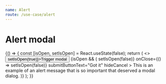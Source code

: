 ```yaml
---
name: Alert
route: /use-case/alert
---
```



# Alert modal

<Playground>
    {() => {
        const [isOpen, setIsOpen] = React.useState(false);
        return (
            <>
                <Button variant="primary" onClick={() => setIsOpen(true)}>Trigger modal</Button>
                {isOpen && (
                    <Modal
                        title="Alert"
                        onSubmit={() => setIsOpen(false)}
                        onClose={() => setIsOpen(false)}
                        submitButtonText="Got it"
                        hideCancel
                    >
                        <Toast variant="info">
                            This is an example of an alert message that is so important that deserved a modal dialog.
                        </Toast>
                    </Modal>
                )}
            </>
        );
    }}

</Playground>
